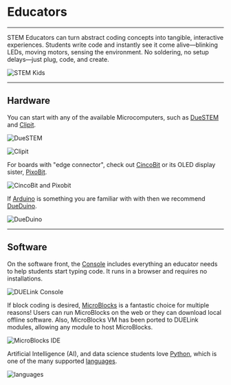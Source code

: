 # Educators

---

STEM Educators can turn abstract coding concepts into tangible, interactive experiences. Students write code and instantly see it come alive—blinking LEDs, moving motors, sensing the environment. No soldering, no setup delays—just plug, code, and create.

![STEM Kids](pathname:///img/stem-kids.png)

---

## Hardware 

You can start with any of the available Microcomputers, such as [DueSTEM](./catalog/microcomputer/duestem) and [Clipit](./catalog/microcomputer/clipit).

![DueSTEM](pathname:///img/catalog/duestem-front.png)

![Clipit](pathname:///img/catalog/clipit-front.png)


For boards with "edge connector", check out [CincoBit](./catalog/microcomputer/cincobit) or its OLED display sister, [PixoBit](./catalog/microcomputer/pixobit).

![CincoBit and Pixobit](pathname:///img/cincobit-pixobit.png)

If [Arduino](./hw/arduino) is something you are familiar with with then we recommend [DueDuino](./catalog/microcomputer/dueduino).

![DueDuino](pathname:///img/dueduino.png)

---

## Software

On the software front, the [Console](./console) includes everything an educator needs to help students start typing code. It runs in a browser and requires no installations.

![DUELink Console](pathname:///img/due-console.png)

If block coding is desired, [MicroBlocks](./language/microblocks) is a fantastic choice for multiple reasons! Users can run MicroBlocks on the web or they can download local offline software. Also, MicroBlocks VM has been ported to DUELink modules, allowing any module to host MicroBlocks.

![MicroBlocks IDE](pathname:///img/microblocks-ide.png)

Artificial Intelligence (AI), and data science students love [Python](./language/python), which is one of the many supported [languages](./language/intro).

![languages](pathname:///img/languages.png)